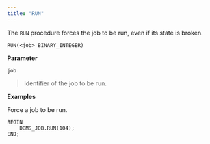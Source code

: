 ```yaml
---
title: "RUN"
---
```


The `RUN` procedure forces the job to be run, even if its state is broken.

```text
RUN(<job> BINARY_INTEGER)
```

**Parameter**

`job`

> Identifier of the job to be run.

**Examples**

Force a job to be run.

```text
BEGIN
    DBMS_JOB.RUN(104);
END;
```
